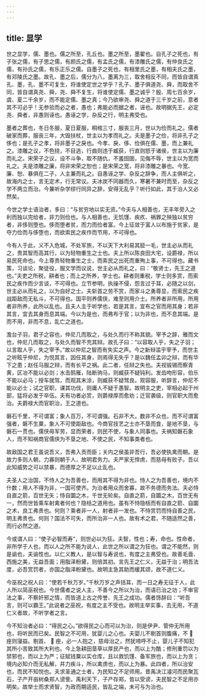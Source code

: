 ```yaml
---
---
---
```

title: 显学
---




世之显学，儒、墨也。儒之所至，孔丘也。墨之所至，墨翟也。自孔子之死也，有子张之儒，有子思之儒，有颜氏之儒，有孟氏之儒，有漆雕氏之儒，有仲良氏之儒，有孙氏之儒，有乐正乐之儒。自墨子之死也，有相里氏之墨，有相夫氏之墨，有邓陵氏之墨。故孔、墨之后，儒分为八，墨离为三，取舍相反不同，而皆自谓真孔、墨，孔、墨不可复生，将谁使定世之学乎？孔子、墨子俱道尧、舜，而取舍不同，皆自谓真尧、舜，尧、舜不复生，将谁使定儒、墨之诚乎？殷、周七百余岁，虞、夏二千余岁，而不能定儒、墨之真；今乃欲审尧、舜之道于三千岁之前，意者其不可必乎！无参验而必之者，愚也；弗能必而据之者，诬也。故明据先王，必定尧、舜者，非愚则诬也。愚诬之学，杂反之行，明主弗受也。

墨者之葬也，冬日冬服，夏日夏服，桐棺三寸，服丧三月，世以为俭而礼之。儒者破家而葬，服丧三年，大毁扶杖，世主以为孝而礼之。夫是墨子之俭，将非孔子之侈也；是孔子之孝，将非墨子之戾也。今孝、戾、侈、俭俱在儒、墨，而上兼礼之。漆雕之议，不色挠，不目逃，行曲则违于臧获，行直则怒于诸侯，世主以为廉而礼之。宋荣子之议，设不斗争，取不随仇，不羞囹圄，见侮不辱，世主以为宽而礼之。夫是漆雕之廉，将非宋荣之恕也；是宋荣之宽，将非漆雕之暴也。今宽、廉、恕、暴俱在二子，人主兼而礼之。自愚诬之学、杂反之辞争，而人主俱听之，故海内之士，言无定术，行无常议。夫冰炭不同器而久，寒暑不兼时而至，杂反之学不两立而治。今兼听杂学缪行同异之辞，安得无乱乎？听行如此，其于治人又必然矣。

今世之学士语治者，多曰：“与贫穷地以实无资。”今夫与人相善也，无丰年旁入之利而独以完给者，非力则俭也。与人相善也，无饥馑、疾疚、祸罪之殃独以贫穷者，非侈则堕也。侈而堕者贫，而力而俭者富。今上征敛于富人以布施于贫家，是夺力俭而与侈堕也，而欲索民之疾作而节用，不可得也。

今有人于此，义不入危城，不处军旅，不以天下大利易其胫一毛，世主必从而礼之，贵其智而高其行，以为轻物重生之士也。夫上所以陈良田大宅，设爵禄，所以易民死命也。今上尊贵轻物重生之士，而索民之出死而重殉上事，不可得也。藏书策，习谈论，聚徒役，服文学而议说，世主必从而礼之，曰：“敬贤士，先王之道也。”夫吏之所税，耕者也；而上之所养，学士也。耕者则重税，学士则多赏，而索民之疾作而少言谈，不可得也。立节参明，执操不侵，怨言过于耳，必随之以剑，世主必从而礼之，以为自好之士。夫斩首之劳不赏，而家斗之勇尊显，而索民之疾战距敌而无私斗，不可得也。国平则养儒侠，难至则用介士。所养者非所用，所用者非所养，此所以乱也。且夫人主于听学也，若是其言，宜布之官而用其身；若非其言，宜去其身而息其端。今以为是也，而弗布于官；以为非也，而不息其端。是而不用，非而不息，乱亡之道也。

澹台子羽，君子之容也，仲尼几而取之，与处久而行不称其貌。宰予之辞，雅而文也，仲尼几而取之，与处久而智不充其辩。故孔子曰：“以容取人乎，失之子羽；以言取人乎，失之宰予。”故以仲尼之智而有失实之声。今之新辩滥乎宰予，而世主之听眩乎仲尼，为悦其言，因任其身，则焉得无失乎？是以魏任孟卯之辩，而有华下之患；赵任马服之辩，而有长平之祸。此二者，任辩之失也。夫视锻锡而察青黄，区冶不能以必剑；水击鹄雁，陆断驹马，则臧获不疑钝利。发齿吻形容，伯乐不能以必马；授车就驾，而观其末涂，则臧获不疑驽良。观容服，听辞言，仲尼不能以必士；试之官职，课其功伐，则庸人不疑于愚智。故明主之吏，宰相必起于州部，猛将必发于卒伍。夫有功者必赏，则爵禄厚而愈劝；迁官袭级，则官职大而愈治。夫爵禄大而官职治，王之道也。

磐石千里，不可谓富；象人百万，不可谓强。石非不大，数非不众也，而不可谓富强者，磐不生粟，象人不可使距敌也。今商官技艺之士亦不垦而食，是地不垦，与磐石一贯也。儒侠毋军劳，显而荣者，则民不使，与象人同事也。夫祸知磐石象人，而不知祸商官儒侠为不垦之地、不使之民，不知事类者也。

故敌国之君王虽说吾义，吾弗入贡而臣；关内之侯虽非吾行，吾必使执禽而朝。是故力多则人朝，力寡则朝于人，故明君务力。夫严家无悍虏，而慈母有败子。吾以此知威势之可以禁暴，而德厚之不足以止乱也。

夫圣人之治国，不恃人之为吾善也，而用其不得为非也。恃人之为吾善也，境内不什数；用人不得为非，一国可使齐。为治者用众而舍寡，故不务德而务法。夫必恃自直之箭，百世无矢；恃自圜之木，千世无轮矣。自直之箭，自圜之木，百世无有一，然而世皆乘车射禽者何也？隐栝之道用也。虽有不恃隐栝而有自直之箭、自圜之术，良工弗贵也。何则？乘者非一人，射者非一发也。不恃赏罚而恃自善之民，明主弗贵也。何则？国法不可失，而所治非一人也。故有术之君，不随适然之善，而行必然之道。

今或谓人曰：“使子必智而寿”，则世必以为狂。夫智，性也；寿，命也。性命者，非所学于人也，而以人之所不能为说人，此世之所以谓之为狂也。谓之不能然，则是谕也，夫谕性也。以仁义教人，是以智与寿说也，有度之主弗受也。故善毛啬、西施之美，无益吾面；用脂泽粉黛，则倍其初。言先王之仁义，无益于治；明吾法度，必吾赏罚者，亦国之脂泽粉黛也。故明主急其助而缓其颂，故不道仁义。

今巫祝之祝人曰：“使若千秋万岁。”千秋万岁之声括耳，而一日之寿无征于人，此人所以简巫祝也。今世儒者之说人主，不善今之所以为治，而语已治之功；不审官法之事，不察奸邪之情，而皆道上古之传誉、先王之成功。儒者饰辞曰：“听吾言，则可以霸王。”此说者之巫祝，有度之主不受也。故明主举实事，去无用，不道仁义者故，不听学者之言。

今不知治者必曰：“得民之心。”欲得民之心而可以为治，则是伊尹、管仲无所用也，将听民而已矣。民智之不可用，犹婴儿之心也。夫婴儿不剔首则腹痛，不  痤则寖益。剔首、  痤，必一人抱之，慈母治之，然犹啼呼不止，婴儿子不知犯其所小苦致其所大利也。今上急耕田垦草以厚民产也，而以上为酷；修刑重罚以为禁邪也，而以上为严；征赋钱粟以实仓库，且以救饥馑、备军旅也，而以上为贪；境内必知介而无私解，并力疾斗，所以禽虏也，而以上为暴。此四者，所以治安也，而民不知悦也。夫求圣通之士者，为民知之不足师用。昔禹决江濬河而民聚瓦石，子产开亩树桑郑人谤訾。禹利天下，子产存郑，皆以受谤，夫民智之不足用亦明矣。故举士而求贤智，为政而期适民，皆乱之端，未可与为治也。